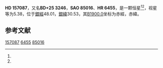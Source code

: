 {{Starbox begin
| name = HD 157087
}}
{{Starbox observe
| epoch = [[J2000.0|J2000.0]]
| constell = {{星座名待查}}<ref name=SIMBAD>{{cite web
 | url=http://simbad.u-strasbg.fr/simbad/sim-id?Ident=HR+6455
 | title=Pulsating variable Star
 | publisher=Centre de Données astronomiques de Strasbourg
 | work=SIMBAD
 | accessdate=2012-07-13
 | archive-date=2020-04-14
 | archive-url=https://web.archive.org/web/20200414155307/http://simbad.u-strasbg.fr/simbad/sim-id?Ident=HR+6455
 }}</ref><ref name=DATA>{{cite web
 | url=http://vizier.u-strasbg.fr/viz-bin/VizieR-5?-out.add=.&-source=5050&-corr=PK=HR&-out.max=9999&HR=6455
 | title=VizieR Detailed Page
 | accessdate=2012-07-13
 | archive-date=2020-04-14
 | archive-url=https://web.archive.org/web/20200414155308/http://vizier.u-strasbg.fr/viz-bin/VizieR-5?-out.add=.&-source=5050&-corr=PK%3DHR&-out.max=9999&HR=6455
 | dead-url=no
 }}</ref>
| 星官 = 
| ra = {{RA|17|20|9.8}}<ref name=SIMBAD /><ref name=DATA />
| dec = {{DEC|+25|32|15}}<ref name=SIMBAD /><ref name=DATA />
| appmag_v = 5.38<ref name=SIMBAD /><ref name=DATA />
}}
{{Starbox character
| class = A3III<ref name=SIMBAD /><ref name=DATA />
| b-v = 0.03<ref name=SIMBAD /><ref name=DATA />
| u-b = 0.1<ref name=SIMBAD /><ref name=DATA />
| r-i = <ref name=SIMBAD /><ref name=DATA />
| variable = 
}}
{{Starbox astrometry
| radial_v = 0.1
| prop_mo_ra = -5
| parallax = 0.011
| p_error = 
}}
{{Starbox catalog
| names =BD+25 3246，[[SAO星表|SAO]] 85016，[[HD星表|HD]] 157087，[[HR星表|HR]] 6455}}
{{Starbox reference |Simbad=HR+6455}}
{{Starbox end}}

'''HD 157087'''，又名'''BD+25 3246'''，'''SAO 85016'''、'''HR 6455'''，是一颗恒星<ref name=SIMBAD /><ref name=DATA />，视星等为5.38，位于[[銀道座標系|銀經]]48.01，[[銀道座標系|銀緯]]30.53，其[[B1900.0|B1900.0]]坐标为赤經{{RA|17|16|5.2}}，赤緯{{DEC|+25|30.53|21}}。

== 参考文献 ==
{{reflist}}

{{star-stub}}

[[Category:HD和HDE天體|157087]]
[[Category:HR天體|6455]]
[[Category:SAO天體|85016]]